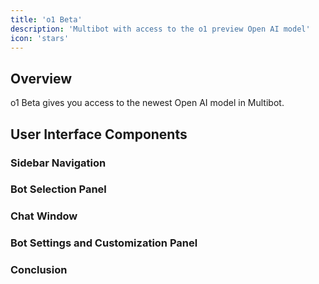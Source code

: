 ```yaml
---
title: 'o1 Beta'
description: 'Multibot with access to the o1 preview Open AI model'
icon: 'stars'
---
```




Overview
--------

o1 Beta gives you access to the newest Open AI model in Multibot.

User Interface Components
-------------------------

### Sidebar Navigation


### Bot Selection Panel



### Chat Window



### Bot Settings and Customization Panel


### Conclusion

